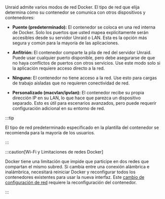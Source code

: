 Unraid admite varios modos de red Docker. El tipo de red que elija determina cómo su contenedor se comunica con otros dispositivos y contenedores:

- **Puente (predeterminado):** El contenedor se coloca en una red interna de Docker. Solo los puertos que usted mapea explícitamente serán accesibles desde su servidor Unraid o LAN. Esta es la opción más segura y común para la mayoría de las aplicaciones.

- **Anfitrión:** El contenedor comparte la pila de red del servidor Unraid. Puede usar cualquier puerto disponible, pero debe asegurarse de que no haya conflictos de puertos con otros servicios. Use este modo solo si la aplicación requiere acceso directo a la red.

- **Ninguno:** El contenedor no tiene acceso a la red. Use esto para cargas de trabajo aisladas que no requieren conectividad de red.

- **Personalizado (macvlan/ipvlan):** El contenedor recibe su propia dirección IP en su LAN, lo que hace que parezca un dispositivo separado. Esto es útil para escenarios avanzados, pero puede requerir configuración adicional en su entorno de red.

:::tip

El tipo de red predeterminado especificado en la plantilla del contenedor se recomienda para la mayoría de los usuarios.

:::

:::caution[Wi-Fi y Limitaciones de redes Docker]

Docker tiene una limitación que impide que participe en dos redes que compartan el mismo subred. Si cambia entre una conexión alámbrica e inalámbrica, necesitará reiniciar Docker y reconfigurar todos los contenedores existentes para usar la nueva interfaz. Este [cambio de configuración de red](/unraid-os/system-administration/secure-your-server/securing-your-connection) requiere la reconfiguración del contenedor.

:::
